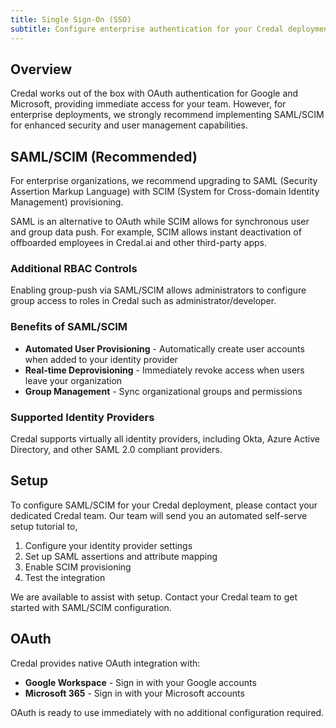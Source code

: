 ```yaml
---
title: Single Sign-On (SSO)
subtitle: Configure enterprise authentication for your Credal deployment
---
```


## Overview

Credal works out of the box with OAuth authentication for Google and Microsoft, providing immediate access for your team. However, for enterprise deployments, we strongly recommend implementing SAML/SCIM for enhanced security and user management capabilities.

## SAML/SCIM (Recommended)

For enterprise organizations, we recommend upgrading to SAML (Security Assertion Markup Language) with SCIM (System for Cross-domain Identity Management) provisioning.

SAML is an alternative to OAuth while SCIM allows for synchronous user and group data push. For example, SCIM allows instant deactivation of offboarded employees in Credal.ai and other third-party apps.

### Additional RBAC Controls

Enabling group-push via SAML/SCIM allows administrators to configure group access to roles in Credal such as administrator/developer.

### Benefits of SAML/SCIM

- **Automated User Provisioning** - Automatically create user accounts when added to your identity provider
- **Real-time Deprovisioning** - Immediately revoke access when users leave your organization
- **Group Management** - Sync organizational groups and permissions

### Supported Identity Providers

Credal supports virtually all identity providers, including Okta, Azure Active Directory, and other SAML 2.0 compliant providers.

## Setup

To configure SAML/SCIM for your Credal deployment, please contact your dedicated Credal team. Our team will send you an automated self-serve setup tutorial to,

1. Configure your identity provider settings
2. Set up SAML assertions and attribute mapping
3. Enable SCIM provisioning
4. Test the integration

We are available to assist with setup. Contact your Credal team to get started with SAML/SCIM configuration.

## OAuth

Credal provides native OAuth integration with:

- **Google Workspace** - Sign in with your Google accounts
- **Microsoft 365** - Sign in with your Microsoft accounts

OAuth is ready to use immediately with no additional configuration required.